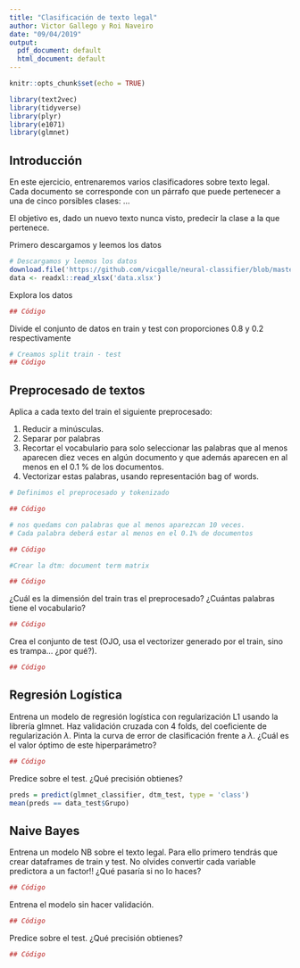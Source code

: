 ```yaml
---
title: "Clasificación de texto legal"
author: Victor Gallego y Roi Naveiro
date: "09/04/2019"
output:
  pdf_document: default
  html_document: default
---
```


```r
knitr::opts_chunk$set(echo = TRUE)
```


```r
library(text2vec)
library(tidyverse)
library(plyr)
library(e1071)
library(glmnet)
```

## Introducción

En este ejercicio, entrenaremos varios clasificadores sobre texto legal. Cada documento se corresponde con un párrafo que puede pertenecer a una de cinco porsibles clases: ...

El objetivo es, dado un nuevo texto nunca visto, predecir la clase a la que pertenece.

Primero descargamos y leemos los datos

```r
# Descargamos y leemos los datos
download.file('https://github.com/vicgalle/neural-classifier/blob/master/data/Quantum1.xlsx?raw=true', 'data.xlsx')
data <- readxl::read_xlsx('data.xlsx')
```

Explora los datos

```r
## Código
```

Divide el conjunto de datos en train y test con proporciones 0.8 y 0.2 respectivamente

```r
# Creamos split train - test
## Código
```



## Preprocesado de textos

Aplica a cada texto del train el siguiente preprocesado:

1. Reducir a minúsculas.
2. Separar por palabras
3. Recortar el vocabulario para solo seleccionar las palabras que al menos aparecen diez veces en algún documento y que además aparecen en al menos en el 0.1 % de los documentos.
4. Vectorizar estas palabras, usando representación bag of words.
```r

# Definimos el preprocesado y tokenizado

## Código

# nos quedams con palabras que al menos aparezcan 10 veces. 
# Cada palabra deberá estar al menos en el 0.1% de documentos

## Código

#Crear la dtm: document term matrix

## Código
```

¿Cuál es la dimensión del train tras el preprocesado? ¿Cuántas palabras tiene el vocabulario?

```r
## Código
```


Crea el conjunto de test (OJO, usa el vectorizer generado por el train, sino es trampa... ¿por qué?).

```r
## Código
```


## Regresión Logística

Entrena un modelo de regresión logística con regularización L1 usando la librería glmnet. Haz validación cruzada con 4 folds, del coeficiente de regularización $\lambda$. Pinta la curva de error de clasificación frente a $\lambda$. ¿Cuál es el valor óptimo de este hiperparámetro?

```r
## Código
```

Predice sobre el test. ¿Qué precisión obtienes?

```r
preds = predict(glmnet_classifier, dtm_test, type = 'class')
mean(preds == data_test$Grupo)
```

## Naive Bayes

Entrena un modelo NB sobre el texto legal. Para ello primero tendrás que crear dataframes de train y test. No olvides convertir cada variable predictora a un factor!! ¿Qué pasaría si no lo haces?
```r
## Código
```

Entrena el modelo sin hacer validación.

```r
## Código
```

Predice sobre el test. ¿Qué precisión obtienes?
```r
## Código
```

